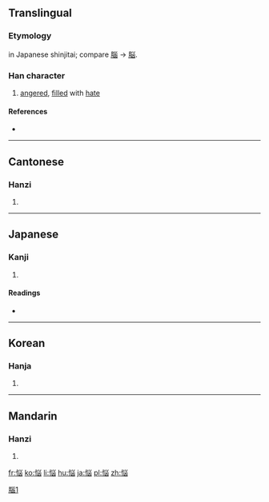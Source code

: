 {{also|惱}}
==Translingual==
{{ja-forms|悩|[[恼]]|[[惱]]}}
===Etymology===
{{Han simp|惱}} in Japanese shinjitai; compare [[腦]] → [[脳]].

===Han character===
{{Han char|rn=61|rad=心|as=07|sn=10|four=|canj=心火山大 (PFUK)|ids=⿰[[忄]]⿱[[⺍]][[凶]]}}

# [[angered]], [[fill]]ed with [[hate]]

====References====
* {{Han ref|kx=0388.341|dkj=10716|dj=0721.240|hdz=42306.161|uh=60A9|ud=24745}}

----

==Cantonese==

===Hanzi===
{{yue-hanzi|jyut=[[nou5]]|y=nou5}}

# {{defn|lang=yue|sort=心07}}

----

==Japanese==

===Kanji===
{{ja-kanji|grade=c|rs=心07}}

# {{defn|lang=ja|sort=心07}}

====Readings====
* {{ja-readings|on=[[のう]] (nō), [[どう]] (dō)|kun=[[なやむ]] (nayamu), [[なやみ]] (nayami), [[なやませる]] (nayamaseru)}}

----

==Korean==

===Hanja===
{{ko-hanja|hangeul=뇌|eumhun=|rv=noe|mr=noe|y=noy}}

# {{defn|lang=ko|sort=心07}}

----

==Mandarin==

===Hanzi===
{{cmn-hanzi|pin=[[nǎo]] ([[nao3]])|wg=nao<sup>3</sup>}}

# {{defn|lang=cmn|sort=心07}}

[[Category:CJKV characters simplified differently in Japan and China|腦1]]

[[fr:悩]]
[[ko:悩]]
[[li:悩]]
[[hu:悩]]
[[ja:悩]]
[[pl:悩]]
[[zh:悩]]